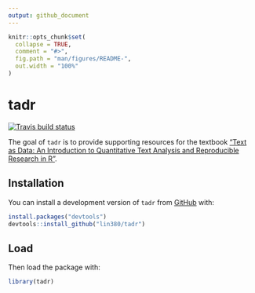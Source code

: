 ```yaml
---
output: github_document
---
```


<!-- README.md is generated from README.Rmd. Please edit that file -->

```r
knitr::opts_chunk$set(
  collapse = TRUE,
  comment = "#>",
  fig.path = "man/figures/README-",
  out.width = "100%"
)
```

# tadr

<!-- badges: start -->
[![Travis build status](https://travis-ci.com/lin380/tadr.svg?branch=master)](https://travis-ci.com/lin380/tadr)
<!-- badges: end -->

The goal of `tadr` is to provide supporting resources for the textbook ["Text as Data: An Introduction to Quantitative Text Analysis and Reproducible Research in R"](https://lin380.github.io/coursebook/).

## Installation

<!-- You can install the released version of tadr from [CRAN](https://CRAN.R-project.org) with: -->

You can install a development version of `tadr` from [GitHub](https://github.com/) with:

``` r
install.packages("devtools")
devtools::install_github("lin380/tadr")
```

## Load

Then load the package with:

```r
library(tadr)
```
